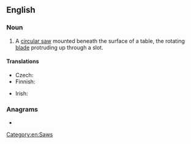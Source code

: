==English==
{{wikipedia}}
===Noun===
{{en-noun}}

# A [[circular saw]] mounted beneath the surface of a table, the rotating [[blade]] protruding up through a slot.
#: {{synonyms|en|bench saw|sawbench}}

====Translations====
{{trans-top|type of circular saw}}
* Czech: {{t+|cs|cirkulárka|f}}
* Finnish: {{t|fi|pöytäsaha}}
{{trans-mid}}
* Irish: {{t|ga|binse sáibh|m}}
{{trans-bottom}}

===Anagrams===
* {{anagrams|en|a=aabelstw|wastable}}

[[Category:en:Saws]]